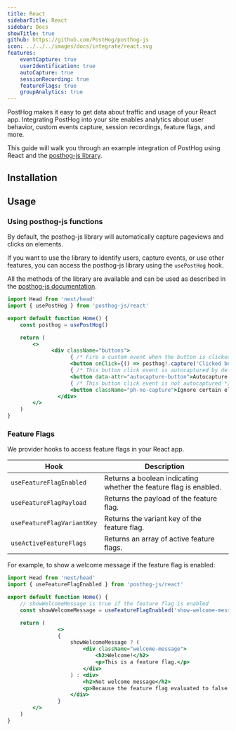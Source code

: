 ```yaml
---
title: React
sidebarTitle: React
sidebar: Docs
showTitle: true
github: https://github.com/PostHog/posthog-js
icon: ../../../images/docs/integrate/react.svg
features:
    eventCapture: true
    userIdentification: true
    autoCapture: true
    sessionRecording: true
    featureFlags: true
    groupAnalytics: true
---
```


PostHog makes it easy to get data about traffic and usage of your React app. Integrating PostHog into your site enables analytics about user behavior, custom events capture, session recordings, feature flags, and more.

This guide will walk you through an example integration of PostHog using React and the [posthog-js library](/docs/integrate/client/js).

## Installation


## Usage

### Using posthog-js functions

By default, the posthog-js library will automatically capture pageviews and clicks on elements.

If you want to use the library to identify users, capture events, or use other features, you can access the posthog-js library using the `usePostHog` hook.

All the methods of the library are available and can be used as described in the [posthog-js documentation](/docs/sdks/js).

```jsx
import Head from 'next/head'
import { usePostHog } from 'posthog-js/react'

export default function Home() {
    const posthog = usePostHog()

    return (
        <>
              <div className="buttons">
                    { /* Fire a custom event when the button is clicked */ }
                    <button onClick={() => posthog?.capture('Clicked button')}>Capture event</button>
                    { /* This button click event is autocaptured by default */ }
                    <button data-attr="autocapture-button">Autocapture buttons</button>
                    { /* This button click event is not autocaptured */ }
                    <button className="ph-no-capture">Ignore certain elements</button>
                </div>
        </>
    )
}
```

### Feature Flags

We provider hooks to access feature flags in your React app.

| Hook | Description |
| --- | --- |
| `useFeatureFlagEnabled` | Returns a boolean indicating whether the feature flag is enabled. |
| `useFeatureFlagPayload` | Returns the payload of the feature flag. |
| `useFeatureFlagVariantKey` | Returns the variant key of the feature flag. |
| `useActiveFeatureFlags` | Returns an array of active feature flags. |

For example, to show a welcome message if the feature flag is enabled:

```jsx
import Head from 'next/head'
import { useFeatureFlagEnabled } from 'posthog-js/react'

export default function Home() {
    // showWelcomeMessage is true if the feature flag is enabled
    const showWelcomeMessage = useFeatureFlagEnabled('show-welcome-message') 

    return (
                <>
                {
                    showWelcomeMessage ? (
                        <div className="welcome-message">
                            <h2>Welcome!</h2>
                            <p>This is a feature flag.</p>
                        </div>
                    ) : <div>
                        <h2>Not welcome message</h2>
                        <p>Because the feature flag evaluated to false.</p>
                    </div>
                }
        </>
    )
}
```
